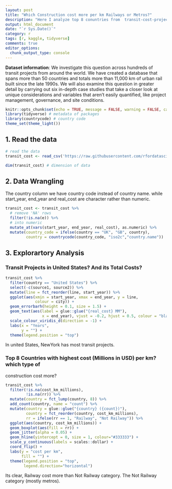 ```yaml
---
layout: post
title: "Which Construction cost more per km Railways or Metros?"
description: "Here I analyze top 8 conuntries from  transit-cost-project data to get the datainsight. dataset was publish by r4ds community as a part of tidytuesday challenge"
output: html_document
date: "`r Sys.Date()`"
category: r
tags: [r, kaggle, tidyverse]
comments: true
editor_options: 
  chunk_output_type: console
---
```



**Dataset information**:  We investigate this question across hundreds of transit projects from around the world. 
We have created a database that spans more than 50 countries and totals more than 11,000 km of urban rail built since the late 1990s. 
We will also examine this question in greater detail by carrying out six in-depth case studies that take a closer look at unique considerations and variables that aren’t easily quantified, like project management, governance, and site conditions.



```r
knitr::opts_chunk$set(echo = TRUE, message = FALSE, warning = FALSE, cache = TRUE)
library(tidyverse) # metadata of packages
library(countrycode) # country code
theme_set(theme_light())
```


## 1. Read the data

```r
# read the data
transit_cost <- read_csv('https://raw.githubusercontent.com/rfordatascience/tidytuesday/master/data/2021/2021-01-05/transit_cost.csv')

dim(transit_cost) # dimension of data
```



## 2. Data Wrangling

The country column we have country code instead of country name.
while start_year, end_year and real_cost are character rather than numeric.

```r
transit_cost <- transit_cost %>%
  # remove 'NA' rows
  filter(!is.na(e)) %>% 
  # into numeric
  mutate_at(vars(start_year, end_year, real_cost), as.numeric) %>% 
  mutate(country_code = ifelse(country == "UK", "GB", country),
         country = countrycode(country_code, "iso2c","country.name")) 

```

## 3. Explorartory Analysis

### Transit Projects in United States? And its Total Costs?

```r
transit_cost %>%
  filter(country == "United States") %>%
  select(-c(source1, source2)) %>%
  mutate(line = fct_reorder(line, start_year)) %>%
  ggplot(aes(xmin = start_year, xmax = end_year, y = line, 
             colour = city)) +
  geom_errorbarh(height = 0.1, size = 1.5) +
  geom_text(aes(label = glue::glue("{real_cost} MM"), 
                x = end_year), vjust = -0.2, hjust = 0.5, colour = "black") +
  scale_colour_viridis_d(direction = -1) +
  labs(x = "Years",
       y = "") +
  theme(legend.position = "top")
```

In united States, NewYork has most transit projects.

###  Top 8 Countries with highest cost (Millions in USD) per km? which type of 
construction cost more?


```r
transit_cost %>%
  filter(!is.na(cost_km_millions),
         !is.na(rr)) %>%
  mutate(country = fct_lump(country, 8)) %>%
  add_count(country, name = "count") %>%
  mutate(country = glue::glue("{country} ({count})"),
         country = fct_reorder(country, cost_km_millions),
         rr = ifelse(rr == 1, "Railway", "Not Railway")) %>%
  ggplot(aes(country, cost_km_millions)) +
  geom_boxplot(aes(fill = rr)) +
  geom_jitter(alpha = 0.05) +
  geom_hline(yintercept = 0, size = 1, colour="#333333") +
  scale_y_continuous(labels = scales::dollar) +
  coord_flip() +
  labs(y = "cost per km",
       fill = "") +
  theme(legend.position = "top",
        legend.direction="horizontal")
```


Its clear, Railway cost more than Not Railway category. The Not Railway category (mostly metros).




